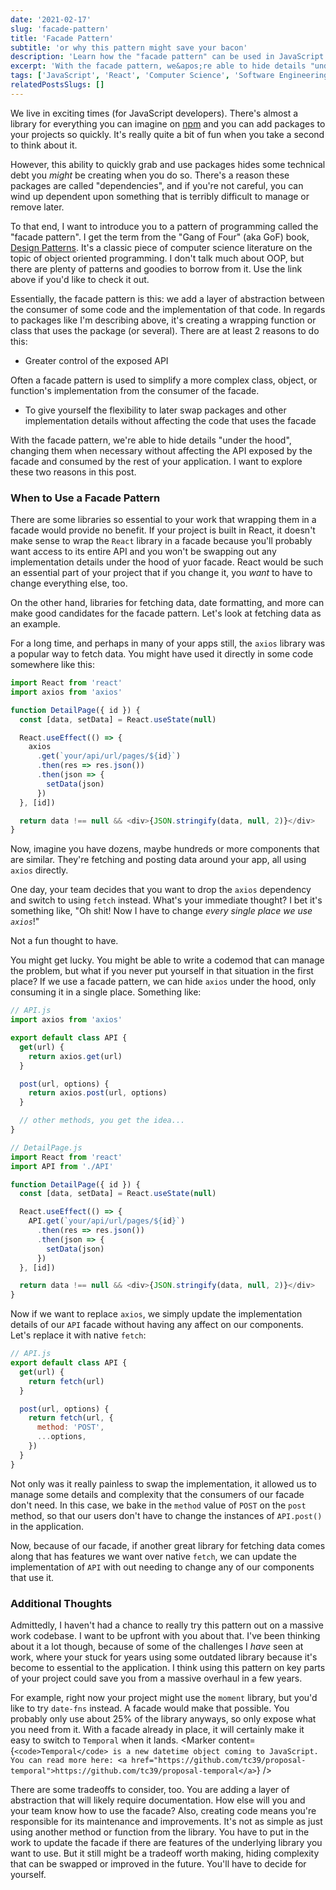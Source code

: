 ```yaml
---
date: '2021-02-17'
slug: 'facade-pattern'
title: 'Facade Pattern'
subtitle: 'or why this pattern might save your bacon'
description: 'Learn how the "facade pattern" can be used in JavaScript to make it easier to swap libraries, increase code flexibility, and hide complexity in your applications.'
excerpt: 'With the facade pattern, we&apos;re able to hide details "under the hood", changing them when necessary without affecting the API exposed by the facade and consumed by the rest of your application.'
tags: ['JavaScript', 'React', 'Computer Science', 'Software Engineering']
relatedPostsSlugs: []
---
```


We live in exciting times (for JavaScript developers). There's almost a library for everything you can imagine on [npm](https://npmjs.com) and you can add packages to your projects so quickly. It's really quite a bit of fun when you take a second to think about it.

However, this ability to quickly grab and use packages hides some technical debt you _might_ be creating when you do so. There's a reason these packages are called "dependencies", and if you're not careful, you can wind up dependent upon something that is terribly difficult to manage or remove later.

To that end, I want to introduce you to a pattern of programming called the "facade pattern". I get the term from the "Gang of Four" (aka GoF) book, [Design Patterns](https://www.amazon.com/Design-Patterns-Elements-Reusable-Object-Oriented/dp/0201633612?dchild=1&keywords=design+patterns&qid=1613630581&sr=8-4&linkCode=ll1&tag=kyleshevlin-20&linkId=caa9cd1b6f46468d77c7b2e6d3ac3650&language=en_US&ref_=as_li_ss_tl). It's a classic piece of computer science literature on the topic of object oriented programming. I don't talk much about OOP, but there are plenty of patterns and goodies to borrow from it. Use the link above if you'd like to check it out.

Essentially, the facade pattern is this: we add a layer of abstraction between the consumer of some code and the implementation of that code. In regards to packages like I'm describing above, it's creating a wrapping function or class that uses the package (or several). There are at least 2 reasons to do this:

- Greater control of the exposed API

Often a facade pattern is used to simplify a more complex class, object, or function's implementation from the consumer of the facade.

- To give yourself the flexibility to later swap packages and other implementation details without affecting the code that uses the facade

With the facade pattern, we're able to hide details "under the hood", changing them when necessary without affecting the API exposed by the facade and consumed by the rest of your application. I want to explore these two reasons in this post.

### When to Use a Facade Pattern

There are some libraries so essential to your work that wrapping them in a facade would provide no benefit. If your project is built in React, it doesn't make sense to wrap the `React` library in a facade because you'll probably want access to its entire API and you won't be swapping out any implementation details under the hood of yuor facade. React would be such an essential part of your project that if you change it, you _want_ to have to change everything else, too.

On the other hand, libraries for fetching data, date formatting, and more can make good candidates for the facade pattern. Let's look at fetching data as an example.

For a long time, and perhaps in many of your apps still, the `axios` library was a popular way to fetch data. You might have used it directly in some code somewhere like this:

```javascript
import React from 'react'
import axios from 'axios'

function DetailPage({ id }) {
  const [data, setData] = React.useState(null)

  React.useEffect(() => {
    axios
      .get(`your/api/url/pages/${id}`)
      .then(res => res.json())
      .then(json => {
        setData(json)
      })
  }, [id])

  return data !== null && <div>{JSON.stringify(data, null, 2)}</div>
}
```

Now, imagine you have dozens, maybe hundreds or more components that are similar. They're fetching and posting data around your app, all using `axios` directly.

One day, your team decides that you want to drop the `axios` dependency and switch to using `fetch` instead. What's your immediate thought? I bet it's something like, "Oh shit! Now I have to change _every single place we use `axios`_!"

Not a fun thought to have.

You might get lucky. You might be able to write a codemod that can manage the problem, but what if you never put yourself in that situation in the first place? If we use a facade pattern, we can hide `axios` under the hood, only consuming it in a single place. Something like:

```javascript
// API.js
import axios from 'axios'

export default class API {
  get(url) {
    return axios.get(url)
  }

  post(url, options) {
    return axios.post(url, options)
  }

  // other methods, you get the idea...
}

// DetailPage.js
import React from 'react'
import API from './API'

function DetailPage({ id }) {
  const [data, setData] = React.useState(null)

  React.useEffect(() => {
    API.get(`your/api/url/pages/${id}`)
      .then(res => res.json())
      .then(json => {
        setData(json)
      })
  }, [id])

  return data !== null && <div>{JSON.stringify(data, null, 2)}</div>
}
```

Now if we want to replace `axios`, we simply update the implementation details of our `API` facade without having any affect on our components. Let's replace it with native `fetch`:

```javascript
// API.js
export default class API {
  get(url) {
    return fetch(url)
  }

  post(url, options) {
    return fetch(url, {
      method: 'POST',
      ...options,
    })
  }
}
```

Not only was it really painless to swap the implementation, it allowed us to manage some details and complexity that the consumers of our facade don't need. In this case, we bake in the `method` value of `POST` on the `post` method, so that our users don't have to change the instances of `API.post()` in the application.

Now, because of our facade, if another great library for fetching data comes along that has features we want over native `fetch`, we can update the implementation of `API` with out needing to change any of our components that use it.

### Additional Thoughts

Admittedly, I haven't had a chance to really try this pattern out on a massive work codebase. I want to be upfront with you about that. I've been thinking about it a lot though, because of some of the challenges I _have_ seen at work, where your stuck for years using some outdated library because it's become to essential to the application. I think using this pattern on key parts of your project could save you from a massive overhaul in a few years.

For example, right now your project might use the `moment` library, but you'd like to try `date-fns` instead. A facade would make that possible. You probably only use about 25% of the library anyways, so only expose what you need from it. With a facade already in place, it will certainly make it easy to switch to `Temporal` when it lands. <Marker content={`<code>Temporal</code> is a new datetime object coming to JavaScript. You can read more here: <a href="https://github.com/tc39/proposal-temporal">https://github.com/tc39/proposal-temporal</a>`} />

There are some tradeoffs to consider, too. You are adding a layer of abstraction that will likely require documentation. How else will you and your team know how to use the facade? Also, creating code means you're responsible for its maintenance and improvements. It's not as simple as just using another method or function from the library. You have to put in the work to update the facade if there are features of the underlying library you want to use. But it still might be a tradeoff worth making, hiding complexity that can be swapped or improved in the future. You'll have to decide for yourself.
